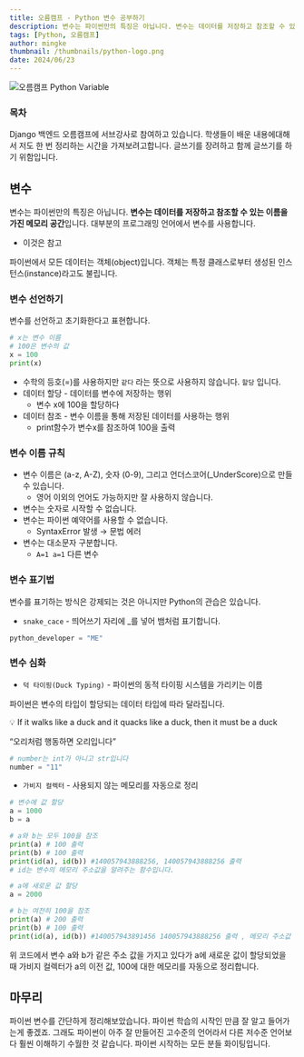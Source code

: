```yaml
---
title: 오름캠프 - Python 변수 공부하기
description: 변수는 파이썬만의 특징은 아닙니다. 변수는 데이터를 저장하고 참조할 수 있는 이름을 가진 메모리 공간입니다. 대부분의 프로그래밍 언어에서 변수를 사용합니다. 파이썬에서 모든 데이터는 객체(object)입니다. 객체는 특정 클래스로부터 생성된 인스턴스(instance)라고도 불립니다.
tags: [Python, 오름캠프]
author: mingke
thumbnail: /thumbnails/python-logo.png
date: 2024/06/23
---
```


<Image src="/thumbnails/python-logo.png" alt="오름캠프 Python Variable" />


### 목차

Django 백엔드 오름캠프에 서브강사로 참여하고 있습니다. 학생들이 배운 내용에대해서 저도 한 번 정리하는 시간을 가져보려고합니다. 글쓰기를 장려하고 함께 글쓰기를 하기 위함입니다.

## 변수

변수는 파이썬만의 특징은 아닙니다. **변수는 데이터를 저장하고 참조할 수 있는 이름을 가진 메모리 공간**입니다. 대부분의 프로그래밍 언어에서 변수를 사용합니다.

- 이것은 참고

파이썬에서 모든 데이터는 객체(object)입니다. 객체는 특정 클래스로부터 생성된 인스턴스(instance)라고도 불립니다.

### 변수 선언하기

변수를 선언하고 초기화한다고 표현합니다.

```python
# x는 변수 이름
# 100은 변수의 값
x = 100
print(x)
```

- 수학의 등호(=)를 사용하지만 `같다` 라는 뜻으로 사용하지 않습니다. `할당` 입니다.
- 데이터 할당 - 데이터를 변수에 저장하는 행위
    - 변수 x에 100을 할당하다
- 데이터 참조 - 변수 이름을 통해 저장된 데이터를 사용하는 행위
    - print함수가 변수x를 참조하여 100을 출력

### 변수 이름 규칙

- 변수 이름은 (a-z, A-Z), 숫자 (0-9), 그리고 언더스코어(_UnderScore)으로 만들 수 있습니다.
    - 영어 이외의 언어도 가능하지만 잘 사용하지 않습니다.
- 변수는 숫자로 시작할 수 없습니다.
- 변수는 파이썬 예약어를 사용할 수 없습니다.
    - SyntaxError 발생 → 문법 에러
- 변수는 대소문자 구분합니다.
    - `A=1 a=1` 다른 변수

### 변수 표기법

변수를 표기하는 방식은 강제되는 것은 아니지만 Python의 관습은 있습니다.

- `snake_cace` - 띄어쓰기 자리에 _를 넣어 뱀처럼 표기합니다.

```python
python_developer = "ME"
```

### 변수 심화

- `덕 타이핑(Duck Typing)` - 파이썬의 동적 타이핑 시스템을 가리키는 이름

파이썬은 변수의 타입이 할당되는 데이터 타입에 따라 달라집니다.

<aside>
💡 If it walks like a duck and it quacks like a duck, then it must be a duck

</aside>

“오리처럼 행동하면 오리입니다”

```python
# number는 int가 아니고 str입니다
number = "11"
```

- `가비지 컬렉터` - 사용되지 않는 메모리를 자동으로 정리

```python
# 변수에 값 할당
a = 1000
b = a

# a와 b는 모두 100을 참조
print(a) # 100 출력
print(b) # 100 출력
print(id(a), id(b)) #140057943888256, 140057943888256 출력
# id는 변수의 메모리 주소값을 알려주는 함수입니다.

# a에 새로운 값 할당
a = 2000

# b는 여전히 100을 참조
print(a) # 200 출력
print(b) # 100 출력
print(id(a), id(b)) #140057943891456 140057943888256 출력 , 메모리 주소값 달라짐
```

위 코드에서 변수 a와 b가 같은 주소 값을 가지고 있다가 a에 새로운 값이 할당되었을 때 가비지 컬렉터가 a의 이전 값, 100에 대한 메모리를 자동으로 정리합니다.

## 마무리

파이썬 변수를 간단하게 정리해보았습니다. 파이썬 학습의 시작인 만큼 잘 알고 들어가는게 좋겠죠. 그래도 파이썬이 아주 잘 만들어진 고수준의 언어라서 다른 저수준 언어보다 훨씬 이해하기 수월한 것 같습니다. 파이썬 시작하는 모든 분들 화이팅입니다.